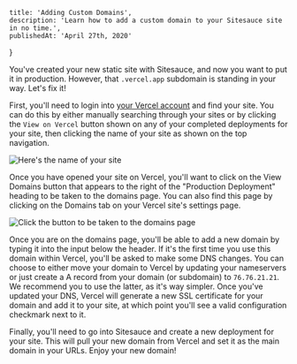     title: 'Adding Custom Domains',
    description: 'Learn how to add a custom domain to your Sitesauce site in no time.',
    publishedAt: 'April 27th, 2020'
}

You've created your new static site with Sitesauce, and now you want to put it in production. However, that `.vercel.app` subdomain is standing in your way. Let's fix it!

First, you'll need to login into [your Vercel account](https://vercel.app/login) and find your site. You can do this by either manually searching through your sites or by clicking the `View on Vercel` button shown on any of your completed deployments for your site, then clicking the name of your site as shown on the top navigation.

![Here's the name of your site](https://sitesauce.app/assets/vercel-site-select.png)

Once you have opened your site on Vercel, you'll want to click on the View Domains button that appears to the right of the "Production Deployment" heading to be taken to the domains page. You can also find this page by clicking on the Domains tab on your Vercel site's settings page.

![Click the button to be taken to the domains page](https://sitesauce.app/assets/view-domains-button.png "left")

Once you are on the domains page, you'll be able to add a new domain by typing it into the input below the header. If it's the first time you use this domain within Vercel, you'll be asked to make some DNS changes. You can choose to either move your domain to Vercel by updating your nameservers or just create a A record from your domain (or subdomain) to `76.76.21.21`. We recommend you to use the latter, as it's way simpler. Once you've updated your DNS, Vercel will generate a new SSL certificate for your domain and add it to your site, at which point you'll see a valid configuration checkmark next to it.

Finally, you'll need to go into Sitesauce and create a new deployment for your site. This will pull your new domain from Vercel and set it as the main domain in your URLs. Enjoy your new domain!

